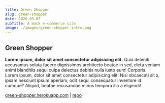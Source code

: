 ```yaml
---
title: Green Shopper
slug: green-shopper
date: 2020-03-07
subTitle: A mock e-commerce site
image: ./images/green-shopper-intro.png
---
```


## Green Shopper

**Lorem ipsum, dolor sit amet consectetur adipisicing elit.** Quia deleniti accusamus soluta facere dignissimos architecto beatae in sed, dicta veniam animi blanditiis sequi culpa delectus debitis nulla iusto eum! Corporis.
Lorem ipsum, dolor sit amet consectetur adipisicing elit. Nisi obcaecati sit a, ipsam nesciunt ipsum aperiam, odit sequi consequatur inventore id cumque? Aliquid, beatae recusandae minus tempora illo a eligendi!

[green-shopper.herokuapp.com](https://green-shopper.herokuapp.com/) | [repo](https://github.com/Green-Shopper/GreenShopper)
